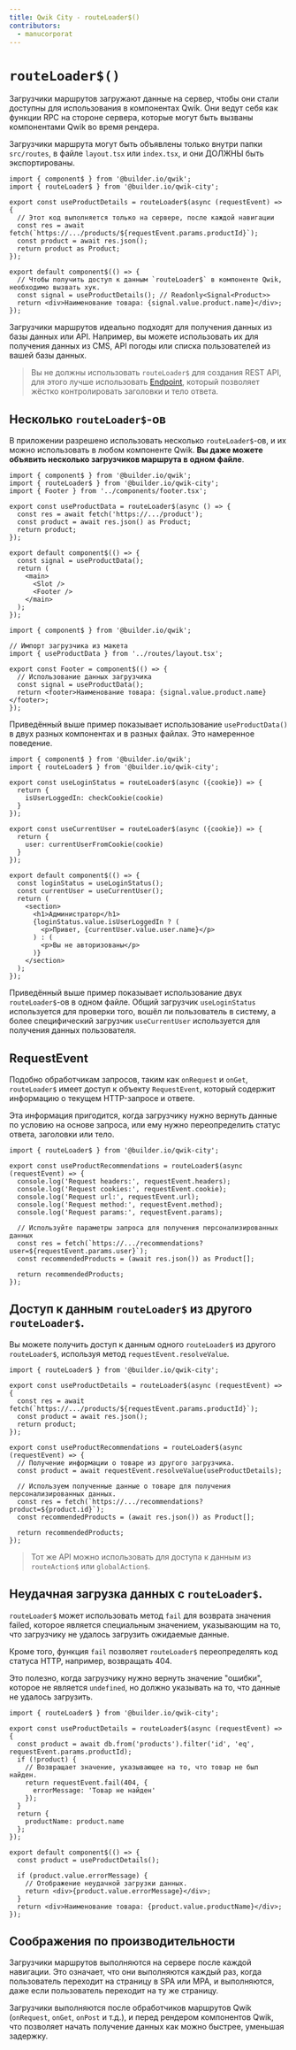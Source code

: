 ```yaml
---
title: Qwik City - routeLoader$()
contributors:
  - manucorporat
---
```


# `routeLoader$()`

Загрузчики маршрутов загружают данные на сервер, чтобы они стали доступны для использования в компонентах Qwik. Они ведут себя как функции RPC на стороне сервера, которые могут быть вызваны компонентами Qwik во время рендера.

Загрузчики маршрута могут быть объявлены только внутри папки `src/routes`, в файле `layout.tsx` или `index.tsx`, и они ДОЛЖНЫ быть экспортированы.

```tsx /routeLoader$/ /useProductData/#a title="src/routes/product/[productId]/index.tsx"
import { component$ } from '@builder.io/qwik';
import { routeLoader$ } from '@builder.io/qwik-city';

export const useProductDetails = routeLoader$(async (requestEvent) => {
  // Этот код выполняется только на сервере, после каждой навигации
  const res = await fetch(`https://.../products/${requestEvent.params.productId}`);
  const product = await res.json();
  return product as Product;
});

export default component$(() => {
  // Чтобы получить доступ к данным `routeLoader$` в компоненте Qwik, необходимо вызвать хук.
  const signal = useProductDetails(); // Readonly<Signal<Product>>
  return <div>Наименование товара: {signal.value.product.name}</div>;
});
```

Загрузчики маршрутов идеально подходят для получения данных из базы данных или API. Например, вы можете использовать их для получения данных из CMS, API погоды или списка пользователей из вашей базы данных.

> Вы не должны использовать `routeLoader$` для создания REST API, для этого лучше использовать [Endpoint](/docs/(qwikcity)/endpoints/index.mdx), который позволяет жёстко контролировать заголовки и тело ответа.

## Несколько `routeLoader$`-ов

В приложении разрешено использовать несколько `routeLoader$`-ов, и их можно использовать в любом компоненте Qwik. **Вы даже можете объявить несколько загрузчиков маршрута в одном файле**.

```tsx title="src/routes/layout.tsx"
import { component$ } from '@builder.io/qwik';
import { routeLoader$ } from '@builder.io/qwik-city';
import { Footer } from '../components/footer.tsx';

export const useProductData = routeLoader$(async () => {
  const res = await fetch('https://.../product');
  const product = await res.json() as Product;
  return product;
});

export default component$(() => {
  const signal = useProductData();
  return (
    <main>
      <Slot />
      <Footer />
    </main>
  );
});
```

```tsx title="src/components/footer.tsx"
import { component$ } from '@builder.io/qwik';

// Импорт загрузчика из макета
import { useProductData } from '../routes/layout.tsx';

export const Footer = component$(() => {
  // Использование данных загрузчика
  const signal = useProductData();
  return <footer>Наименование товара: {signal.value.product.name}</footer>;
});
```

Приведённый выше пример показывает использование `useProductData()` в двух разных компонентах и в разных файлах. Это намеренное поведение.

```tsx title="src/routes/admin/index.tsx"
import { component$ } from '@builder.io/qwik';
import { routeLoader$ } from '@builder.io/qwik-city';

export const useLoginStatus = routeLoader$(async ({cookie}) => {
  return {
    isUserLoggedIn: checkCookie(cookie)
  }
});

export const useCurrentUser = routeLoader$(async ({cookie}) => {
  return {
    user: currentUserFromCookie(cookie)
  }
});

export default component$(() => {
  const loginStatus = useLoginStatus();
  const currentUser = useCurrentUser();
  return (
    <section>
      <h1>Администратор</h1>
      {loginStatus.value.isUserLoggedIn ? (
        <p>Привет, {currentUser.value.user.name}</p>
      ) : (
        <p>Вы не авторизованы</p>
      )}
    </section>
  );
});
```

Приведённый выше пример показывает использование двух `routeLoader$`-ов в одном файле. Общий загрузчик `useLoginStatus` используется для проверки того, вошёл ли пользователь в систему, а более специфический загрузчик `useCurrentUser` используется для получения данных пользователя.

## RequestEvent

Подобно обработчикам запросов, таким как `onRequest` и `onGet`, `routeLoader$` имеет доступ к объекту `RequestEvent`, который содержит информацию о текущем HTTP-запросе и ответе.

Эта информация пригодится, когда загрузчику нужно вернуть данные по условию на основе запроса, или ему нужно переопределить статус ответа, заголовки или тело.

```tsx /requestEvent/ title="src/routes/product/[user]/index.tsx"
import { routeLoader$ } from '@builder.io/qwik-city';

export const useProductRecommendations = routeLoader$(async (requestEvent) => {
  console.log('Request headers:', requestEvent.headers);
  console.log('Request cookies:', requestEvent.cookie);
  console.log('Request url:', requestEvent.url);
  console.log('Request method:', requestEvent.method);
  console.log('Request params:', requestEvent.params);

  // Используйте параметры запроса для получения персонализированных данных
  const res = fetch(`https://.../recommendations?user=${requestEvent.params.user}`);
  const recommendedProducts = (await res.json()) as Product[];

  return recommendedProducts;
});
```

## Доступ к данным `routeLoader$` из другого `routeLoader$`.

Вы можете получить доступ к данным одного `routeLoader$` из другого `routeLoader$`, используя метод `requestEvent.resolveValue`.

```tsx /requestEvent/ title="src/routes/product/[productId]/index.tsx"
import { routeLoader$ } from '@builder.io/qwik-city';

export const useProductDetails = routeLoader$(async (requestEvent) => {
  const res = await fetch(`https://.../products/${requestEvent.params.productId}`);
  const product = await res.json();
  return product;
});

export const useProductRecommendations = routeLoader$(async (requestEvent) => {
  // Получение информации о товаре из другого загрузчика.
  const product = await requestEvent.resolveValue(useProductDetails);

  // Используем полученные данные о товаре для получения персонализированных данных.
  const res = fetch(`https://.../recommendations?product=${product.id}`);
  const recommendedProducts = (await res.json()) as Product[];

  return recommendedProducts;
});
```

> Тот же API можно использовать для доступа к данным из `routeAction$` или `globalAction$`.

## Неудачная загрузка данных с `routeLoader$`.

`routeLoader$` может использовать метод `fail` для возврата значения failed, которое является специальным значением, указывающим на то, что загрузчику не удалось загрузить ожидаемые данные.

Кроме того, функция `fail` позволяет `routeLoader$` переопределять код статуса HTTP, например, возвращать 404.

Это полезно, когда загрузчику нужно вернуть значение "ошибки", которое не является `undefined`, но должно указывать на то, что данные не удалось загрузить.

```tsx /requestEvent.fail/ /errorMessage/#a title="src/routes/product/[productId]/index.tsx"
import { routeLoader$ } from '@builder.io/qwik-city';

export const useProductDetails = routeLoader$(async (requestEvent) => {
  const product = await db.from('products').filter('id', 'eq', requestEvent.params.productId);
  if (!product) {
    // Возвращает значение, указывающее на то, что товар не был найден.
    return requestEvent.fail(404, {
      errorMessage: 'Товар не найден'
    });
  }
  return {
    productName: product.name
  };
});

export default component$(() => {
  const product = useProductDetails();

  if (product.value.errorMessage) {
    // Отображение неудачной загрузки данных.
    return <div>{product.value.errorMessage}</div>;
  }
  return <div>Наименование товара: {product.value.productName}</div>;
});
```

## Соображения по производительности

Загрузчики маршрутов выполняются на сервере после каждой навигации. Это означает, что они выполняются каждый раз, когда пользователь переходит на страницу в SPA или MPA, и выполняются, даже если пользователь переходит на ту же страницу.

Загрузчики выполняются после обработчиков маршрутов Qwik (`onRequest`, `onGet`, `onPost` и т.д.), и перед рендером компонентов Qwik, что позволяет начать получение данных как можно быстрее, уменьшая задержку.
